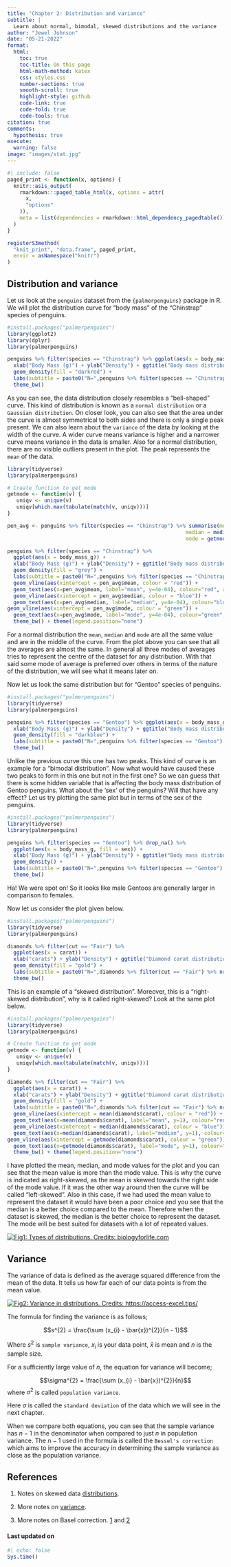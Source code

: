 ```yaml
---
title: "Chapter 2: Distribution and variance"
subtitle: |
  Learn about normal, bimodal, skewed distributions and the variance
author: "Jewel Johnson"
date: "05-21-2022"
format:
  html:
    toc: true
    toc-title: On this page
    html-math-method: katex
    css: styles.css
    number-sections: true
    smooth-scroll: true
    highlight-style: github
    code-link: true
    code-fold: true
    code-tools: true
citation: true
comments:
  hypothesis: true
execute: 
  warning: false
image: "images/stat.jpg"
---
```


```r
#| include: false
paged_print <- function(x, options) {
  knitr::asis_output(
    rmarkdown:::paged_table_html(x, options = attr(
      x,
      "options"
    )),
    meta = list(dependencies = rmarkdown::html_dependency_pagedtable())
  )
}

registerS3method(
  "knit_print", "data.frame", paged_print,
  envir = asNamespace("knitr")
)
```

## Distribution and variance

Let us look at the `penguins` dataset from the `{palmerpenguins}` package in R. We will plot the distribution curve for "body mass" of the "Chinstrap" species of penguins.

```r
#install.packages("palmerpenguins")
library(ggplot2)
library(dplyr)
library(palmerpenguins)

penguins %>% filter(species == "Chinstrap") %>% ggplot(aes(x = body_mass_g)) + 
  xlab("Body Mass (g)") + ylab("Density") + ggtitle("Body mass distribution") + 
  geom_density(fill = "darkred") + 
  labs(subtitle = paste0("N=",penguins %>% filter(species == "Chinstrap") %>% nrow())) +
  theme_bw()
```

As you can see, the data distribution closely resembles a "bell-shaped" curve. This kind of distribution is known as a `normal distribution` or a `Gaussian distribution`. On closer look, you can also see that the area under the curve is almost symmetrical to both sides and there is only a single peak present. We can also learn about the `variance` of the data by looking at the width of the curve. A wider curve means variance is higher and a narrower curve means variance in the data is smaller. Also for a normal distribution, there are no visible outliers present in the plot. The peak represents the `mean` of the data.

```r
library(tidyverse)
library(palmerpenguins)

# Create function to get mode
getmode <- function(v) {
   uniqv <- unique(v)
   uniqv[which.max(tabulate(match(v, uniqv)))]
}

pen_avg <- penguins %>% filter(species == "Chinstrap") %>% summarise(mean = mean(body_mass_g),
                                                          median = median(body_mass_g),
                                                          mode = getmode(body_mass_g))

penguins %>% filter(species == "Chinstrap") %>% 
  ggplot(aes(x = body_mass_g)) + 
  xlab("Body Mass (g)") + ylab("Density") + ggtitle("Body mass distribution") + 
  geom_density(fill = "grey") + 
  labs(subtitle = paste0("N=",penguins %>% filter(species == "Chinstrap") %>% nrow())) +
  geom_vline(aes(xintercept = pen_avg$mean, colour = "red")) +
  geom_text(aes(x=pen_avg$mean, label="mean", y=4e-04), colour="red", angle=90, vjust = 1.2, text=element_text(size=11)) +
  geom_vline(aes(xintercept = pen_avg$median, colour = "blue")) +
  geom_text(aes(x=pen_avg$median, label="median", y=4e-04), colour="blue", angle=90, vjust = -1.2, text=element_text(size=11)) +
geom_vline(aes(xintercept = pen_avg$mode, colour = "green")) +
  geom_text(aes(x=pen_avg$mode, label="mode", y=4e-04), colour="green", angle=90, vjust = -1.2, text=element_text(size=11)) +
  theme_bw() + theme(legend.position="none")
```

For a normal distribution the `mean`, `median` and `mode` are all the same value and are in the middle of the curve. From the plot above you can see that all the averages are almost the same. In general all three modes of averages tries to represent the centre of the dataset for any distribution. With that said some mode of average is preferred over others in terms of the nature of the distribution, we will see what it means later on.

Now let us look the same distribution but for "Gentoo" species of penguins.

```r
#install.packages("palmerpenguins")
library(tidyverse)
library(palmerpenguins)

penguins %>% filter(species == "Gentoo") %>% ggplot(aes(x = body_mass_g)) + 
  xlab("Body Mass (g)") + ylab("Density") + ggtitle("Body mass distribution") + 
  geom_density(fill = "darkblue") + 
  labs(subtitle = paste0("N=",penguins %>% filter(species == "Gentoo") %>% nrow())) +
  theme_bw()
```

Unlike the previous curve this one has two peaks. This kind of curve is an example for a "bimodal distribution". Now what would have caused these two peaks to form in this one but not in the first one? So we can guess that there is some hidden variable that is affecting the body mass distribution of Gentoo penguins. What about the 'sex' of the penguins? Will that have any effect? Let us try plotting the same plot but in terms of the sex of the penguins.

```r
#install.packages("palmerpenguins")
library(tidyverse)
library(palmerpenguins)

penguins %>% filter(species == "Gentoo") %>% drop_na() %>%
  ggplot(aes(x = body_mass_g, fill = sex)) + 
  xlab("Body Mass (g)") + ylab("Density") + ggtitle("Body mass distribution") + 
  geom_density() + 
  labs(subtitle = paste0("N=",penguins %>% filter(species == "Gentoo") %>% nrow())) +
  theme_bw()
```

Ha! We were spot on! So it looks like male Gentoos are generally larger in comparison to females.

Now let us consider the plot given below.

```r
#install.packages("palmerpenguins")
library(tidyverse)
library(palmerpenguins)

diamonds %>% filter(cut == "Fair") %>%
  ggplot(aes(x = carat)) + 
  xlab("carats") + ylab("Density") + ggtitle("Diamond carat distribution") + 
  geom_density(fill = "gold") + 
  labs(subtitle = paste0("N=",diamonds %>% filter(cut == "Fair") %>% nrow())) +
  theme_bw()
```

This is an example of a "skewed distribution". Moreover, this is a "right-skewed distribution", why is it called right-skewed? Look at the same plot below.

```r
#install.packages("palmerpenguins")
library(tidyverse)
library(palmerpenguins)

# Create function to get mode
getmode <- function(v) {
   uniqv <- unique(v)
   uniqv[which.max(tabulate(match(v, uniqv)))]
}

diamonds %>% filter(cut == "Fair") %>%
  ggplot(aes(x = carat)) + 
  xlab("carats") + ylab("Density") + ggtitle("Diamond carat distribution") + 
  geom_density(fill = "gold") + 
  labs(subtitle = paste0("N=",diamonds %>% filter(cut == "Fair") %>% nrow())) +
  geom_vline(aes(xintercept = mean(diamonds$carat), colour = "red")) +
  geom_text(aes(x=mean(diamonds$carat), label="mean", y=1), colour="red", angle=90, vjust = 1.2, text=element_text(size=11)) +
  geom_vline(aes(xintercept = median(diamonds$carat), colour = "blue")) +
  geom_text(aes(x=median(diamonds$carat), label="median", y=1), colour="blue", angle=90, vjust = -1.2, text=element_text(size=11)) +
geom_vline(aes(xintercept = getmode(diamonds$carat), colour = "green")) +
  geom_text(aes(x=getmode(diamonds$carat), label="mode", y=1), colour="green", angle=90, vjust = -1.2, text=element_text(size=11)) +
  theme_bw() + theme(legend.position="none")
```

I have plotted the mean, median, and mode values for the plot and you can see that the mean value is more than the mode value. This is why the curve is indicated as right-skewed, as the mean is skewed towards the right side of the mode value. If it was the other way around then the curve will be called "left-skewed". Also in this case, if we had used the mean value to represent the dataset it would have been a poor choice and you see that the median is a better choice compared to the mean. Therefore when the dataset is skewed, the median is the better choice to represent the dataset. The mode will be best suited for datasets with a lot of repeated values.

[![Fig1: Types of distributions. Credits: biologyforlife.com](https://www.biologyforlife.com/uploads/2/2/3/9/22392738/c101b0da6ea1a0dab31f80d9963b0368_orig.png)](https://www.biologyforlife.com/skew.html)

## Variance

The variance of data is defined as the average squared difference from the mean of the data. It tells us how far each of our data points is from the mean value.

[![Fig2: Variance in distributions. Credits: https://access-excel.tips/](http://cdn-0.access-excel.tips/wp-content/uploads/2015/05/variability.gif)](https://access-excel.tips/excel-range-variance-standard-deviation/)

The formula for finding the variance is as follows;

$$s^{2} = \frac{\sum (x_{i} - \bar{x})^{2}}{n - 1}$$

Where $s^{2}$ is `sample variance`, $x_{i}$ is your data point, $\bar{x}$ is mean and $n$ is the sample size.

For a sufficiently large value of $n$, the equation for variance will become;

$$\sigma^{2} = \frac{\sum (x_{i} - \bar{x})^{2}}{n}$$ where $\sigma^{2}$ is called `population variance`.

Here $\sigma$ is called the `standard deviation` of the data which we will see in the next chapter.

When we compare both equations, you can see that the sample variance has $n-1$ in the denominator when compared to just $n$ in population variance. The $n-1$ used in the formula is called the `Bessel's correction` which aims to improve the accuracy in determining the sample variance as close as the population variance.

## References

1.  Notes on skewed data [distributions](https://www.biologyforlife.com/skew.html).

2.  More notes on [variance](https://access-excel.tips/excel-range-variance-standard-deviation/).

3.  More notes on Basel correction. [1](https://web.mit.edu/18.06/www/Spring17/Statistics-and-PCA.pdf) and [2](https://en.wikipedia.org/wiki/Bessel%27s_correction)

#### Last updated on {.unnumbered .unlisted}

```r
#| echo: false
Sys.time()
```

<a hidden href="https://info.flagcounter.com/ynrK"><img src="https://s11.flagcounter.com/count2/ynrK/bg_000000/txt_FFFFFF/border_F0F0F0/columns_5/maxflags_25/viewers_0/labels_1/pageviews_1/flags_0/percent_0/" alt="Flag Counter" border="0"/></a>
